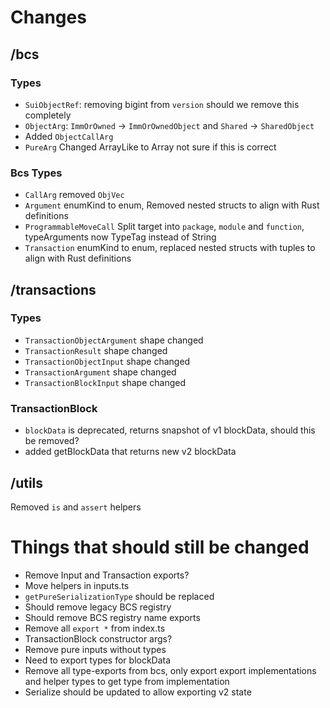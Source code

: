 # Changes

## /bcs

### Types

- `SuiObjectRef`: removing bigint from `version` should we remove this completely
- `ObjectArg`: `ImmOrOwned` -> `ImmOrOwnedObject` and `Shared` -> `SharedObject`
- Added `ObjectCallArg`
- `PureArg` Changed ArrayLike to Array not sure if this is correct

### Bcs Types

- `CallArg` removed `ObjVec`
- `Argument` enumKind to enum\, Removed nested structs to align with Rust definitions
- `ProgrammableMoveCall` Split target into `package`\, `module` and `function`\, typeArguments now
  TypeTag instead of String
- `Transaction` enumKind to enum\, replaced nested structs with tuples to align with Rust
  definitions

## /transactions

### Types

- `TransactionObjectArgument` shape changed
- `TransactionResult` shape changed
- `TransactionObjectInput` shape changed
- `TransactionArgument` shape changed
- `TransactionBlockInput` shape changed

### TransactionBlock

- `blockData` is deprecated\, returns snapshot of v1 blockData\, should this be removed?
- added getBlockData that returns new v2 blockData

## /utils

Removed `is` and `assert` helpers

# Things that should still be changed

- Remove Input and Transaction exports?
- Move helpers in inputs.ts
- `getPureSerializationType` should be replaced
- Should remove legacy BCS registry
- Should remove BCS registry name exports
- Remove all `export *` from index.ts
- TransactionBlock constructor args?
- Remove pure inputs without types
- Need to export types for blockData
- Remove all type-exports from bcs\, only export export implementations and helper types to get type
  from implementation
- Serialize should be updated to allow exporting v2 state
